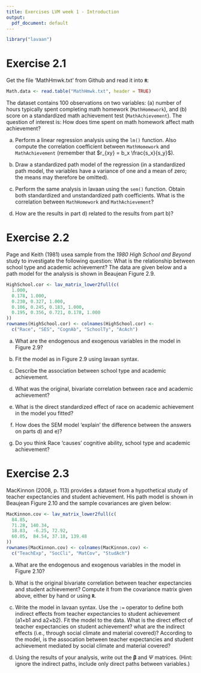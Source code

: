 ```yaml
---
title: Exercises LVM week 1 - Introduction
output:
  pdf_document: default
---
```


```r
library("lavaan")
```
  
  
# Exercise 2.1

Get the file 'MathHmwk.txt' from Github and read it into **`R`**:

```r
Math.data <- read.table("MathHmwk.txt", header = TRUE)
```

The dataset contains 100 observations on two variables: (a) number of hours typically spent completing math homework (`MathHomework`), and (b) score on a standardized math achievement test (`MathAchievement`). The question of interest is: How does time spent on math homework affect math achievement?

a) Perform a linear regression analysis using the `lm()` function. Also compute the correlation coefficient between `MathHomework` and `MathAchievement` (remember that $r_{xy} = b_x \frac{s_x}{s_y}$).

b) Draw a standardized path model of the regression (in a standardized path model, the variables have a variance of one and a mean of zero; the means may therefore be omitted). 

c) Perform the same analysis in lavaan using the `sem()` function. Obtain both standardized and unstandardized path coefficients. What is the correlation between `MathHomework` and `MathAchievement`?

d) How are the results in part d) related to the results from part b)?
  


  
  
  
# Exercise 2.2

Page and Keith (1981) usea sample from the *1980 High School and Beyond* study to investigate the following question: What is the relationship between school type and academic achievement? The data are given below and a path model for the analysis is shown in Beaujean Figure 2.9.

```r
HighSchool.cor <- lav_matrix_lower2full(c(
  1.000,
  0.178, 1.000, 
  0.230, 0.327, 1.000,
  0.106, 0.245, 0.183, 1.000,
  0.195, 0.356, 0.721, 0.178, 1.000
))
rownames(HighSchool.cor) <- colnames(HighSchool.cor) <- 
  c("Race", "SES", "CognAb", "SchoolTy", "AcAch")
```

a) What are the endogenous and exogenous variables in the model in Figure 2.9? 

b) Fit the model as in Figure 2.9 using lavaan syntax.

c) Describe the association between school type and academic achievement.

d) What was the original, bivariate correlation between race and academic achievement?

e) What is the direct standardized effect of race on academic achievement in the model you fitted?

f) How does the SEM model 'explain' the difference between the answers on parts d) and e)?

g) Do you think Race 'causes' cognitive ability, school type and academic achievement?
  
  
  
# Exercise 2.3

MacKinnon (2008, p. 113) provides a dataset from a hypothetical study of teacher expectancies and student achievement. His path model is shown in Beaujean Figure 2.10 and the sample covariances are given below:

```r
MacKinnon.cov <- lav_matrix_lower2full(c(
  84.85, 
  71.28, 140.34, 
  18.83,  -6.25, 72.92, 
  60.05,  84.54, 37.18, 139.48
))
rownames(MacKinnon.cov) <- colnames(MacKinnon.cov) <- 
  c("TeachExp", "SocCli", "MatCov", "StudAch")
```

a) What are the endogenous and exogenous variables in the model in Figure 2.10? 

b) What is the original bivariate correlation between teacher expectancies and student achievement? Compute it from the covariance matrix given above, either by hand or using **`R`**.

c) Write the model in lavaan syntax. Use the `:=` operator to define both indirect effects from teacher expectancies to student achievement (a1×b1 and a2×b2). Fit the model to the data. What is the direct effect of teacher expectancies on student achievement? what are the indirect effects (i.e., through social climate and material covered)? According to the model, is the assocation between teacher expectancies and student achievement mediated by social climate and material covered?

d) Using the results of your analysis, write out the $\mathbf{\beta}$ and $\Psi$ matrices. (Hint: ignore the indirect paths, include only direct paths between variables.)

